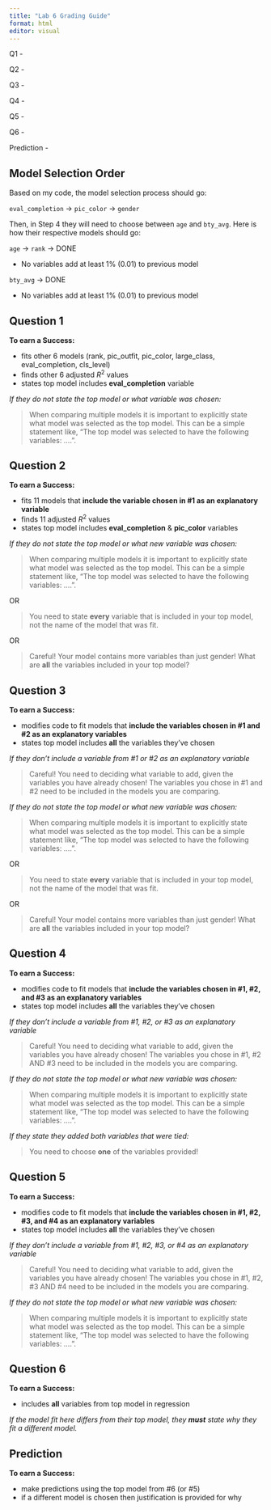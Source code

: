 ```yaml
---
title: "Lab 6 Grading Guide"
format: html
editor: visual
---
```


Q1 -

Q2 -

Q3 -

Q4 -

Q5 -

Q6 -

Prediction -

::: callout-note
# Model Selection Order

Based on my code, the model selection process should go:

`eval_completion` $\rightarrow$ `pic_color` $\rightarrow$ `gender`

Then, in Step 4 they will need to choose between `age` and `bty_avg`. Here is how their respective models should go:

`age` $\rightarrow$ `rank` $\rightarrow$ DONE

-   No variables add at least 1% (0.01) to previous model

`bty_avg` $\rightarrow$ DONE

-   No variables add at least 1% (0.01) to previous model
:::

## Question 1

**To earn a Success:**

-   fits other 6 models (rank, pic_outfit, pic_color, large_class, eval_completion, cls_level)
-   finds other 6 adjusted $R^2$ values
-   states top model includes **eval_completion** variable

*If they do not state the top model or what variable was chosen:*

> When comparing multiple models it is important to explicitly state what model was selected as the top model. This can be a simple statement like, "The top model was selected to have the following variables: ....".

## Question 2

**To earn a Success:**

-   fits 11 models that **include the variable chosen in #1 as an explanatory variable**
-   finds 11 adjusted $R^2$ values
-   states top model includes **eval_completion** & **pic_color** variables

*If they do not state the top model or what new variable was chosen:*

> When comparing multiple models it is important to explicitly state what model was selected as the top model. This can be a simple statement like, "The top model was selected to have the following variables: ....".

OR

> You need to state **every** variable that is included in your top model, not the name of the model that was fit.

OR

> Careful! Your model contains more variables than just gender! What are **all** the variables included in your top model?

## Question 3

**To earn a Success:**

-   modifies code to fit models that **include the variables chosen in #1 and #2 as an explanatory variables**
-   states top model includes **all** the variables they've chosen

*If they don't include a variable from #1 or #2 as an explanatory variable*

> Careful! You need to deciding what variable to add, given the variables you have already chosen! The variables you chose in #1 and #2 need to be included in the models you are comparing.

*If they do not state the top model or what new variable was chosen:*

> When comparing multiple models it is important to explicitly state what model was selected as the top model. This can be a simple statement like, "The top model was selected to have the following variables: ....".

OR

> You need to state **every** variable that is included in your top model, not the name of the model that was fit.

OR

> Careful! Your model contains more variables than just gender! What are **all** the variables included in your top model?

## Question 4

**To earn a Success:**

-   modifies code to fit models that **include the variables chosen in #1, #2, and #3 as an explanatory variables**
-   states top model includes **all** the variables they've chosen

*If they don't include a variable from #1, #2, or #3 as an explanatory variable*

> Careful! You need to deciding what variable to add, given the variables you have already chosen! The variables you chose in #1, #2 AND #3 need to be included in the models you are comparing.

*If they do not state the top model or what new variable was chosen:*

> When comparing multiple models it is important to explicitly state what model was selected as the top model. This can be a simple statement like, "The top model was selected to have the following variables: ....".

*If they state they added both variables that were tied:*

> You need to choose **one** of the variables provided!

## Question 5

**To earn a Success:**

-   modifies code to fit models that **include the variables chosen in #1, #2, #3, and #4 as an explanatory variables**
-   states top model includes **all** the variables they've chosen

*If they don't include a variable from #1, #2, #3, or #4 as an explanatory variable*

> Careful! You need to deciding what variable to add, given the variables you have already chosen! The variables you chose in #1, #2, #3 AND #4 need to be included in the models you are comparing.

*If they do not state the top model or what new variable was chosen:*

> When comparing multiple models it is important to explicitly state what model was selected as the top model. This can be a simple statement like, "The top model was selected to have the following variables: ....".

## Question 6

**To earn a Success:**

-   includes **all** variables from top model in regression

*If the model fit here differs from their top model, they **must** state why they fit a different model.*

## Prediction

**To earn a Success:**

-   make predictions using the top model from #6 (or #5)
-   if a different model is chosen then justification is provided for why
